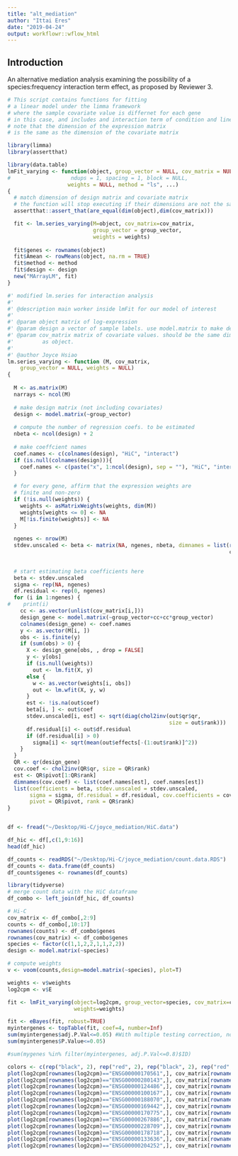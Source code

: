 ```yaml
---
title: "alt_mediation"
author: "Ittai Eres"
date: "2019-04-24"
output: workflowr::wflow_html
---
```


## Introduction
An alternative mediation analysis examining the possibility of a species:frequency interaction term effect, as proposed by Reviewer 3.
```r
# This script contains functions for fitting
# a linear model under the limma framework
# where the sample covariate value is differnet for each gene
# in this case, and includes and interaction term of condition and linear covariate
# note that the dimension of the expression matrix
# is the same as the dimension of the covariate matrix

library(limma)
library(assertthat)

library(data.table)
lmFit_varying <- function(object, group_vector = NULL, cov_matrix = NULL,
#                   ndups = 1, spacing = 1, block = NULL, 
                   weights = NULL, method = "ls", ...) 
{
  # match dimension of design matrix and covariate matrix
  # the function will stop executing if their dimensions are not the same
  assertthat::assert_that(are_equal(dim(object),dim(cov_matrix)))

  fit <- lm.series_varying(M=object, cov_matrix=cov_matrix,
                           group_vector = group_vector, 
                           weights = weights)
    
  fit$genes <- rownames(object)
  fit$Amean <- rowMeans(object, na.rm = TRUE)
  fit$method <- method
  fit$design <- design
  new("MArrayLM", fit)
}

#' modified lm.series for interaction analysis
#' 
#' @description main worker inside lmFit for our model of interest
#' 
#' @param object matrix of log-expression
#' @param design a vector of sample labels. use model.matrix to make design matrix.
#' @param cov_matrix matrix of covariate values. should be the same dimension
#'         as object.
#'         
#' @author Joyce Hsiao
lm.series_varying <- function (M, cov_matrix,
    group_vector = NULL, weights = NULL)
{
  
  M <- as.matrix(M)
  narrays <- ncol(M)
  
  # make design matrix (not including covariates)
  design <- model.matrix(~group_vector)
  
  # compute the number of regression coefs. to be estimated
  nbeta <- ncol(design) + 2
  
  # make coeffcient names
  coef.names <- c(colnames(design), "HiC", "interact")
  if (is.null(colnames(design))){
    coef.names <- c(paste("x", 1:ncol(design), sep = ""), "HiC", "interact")
  }

  # for every gene, affirm that the expression weights are
  # finite and non-zero
  if (!is.null(weights)) {
    weights <- asMatrixWeights(weights, dim(M))
    weights[weights <= 0] <- NA
    M[!is.finite(weights)] <- NA
  }
  
  ngenes <- nrow(M)
  stdev.unscaled <- beta <- matrix(NA, ngenes, nbeta, dimnames = list(rownames(M), 
                                                                      coef.names))
  

  # start estimating beta coefficients here
  beta <- stdev.unscaled
  sigma <- rep(NA, ngenes)
  df.residual <- rep(0, ngenes)
  for (i in 1:ngenes) {
#    print(i)
    cc <- as.vector(unlist(cov_matrix[i,]))
    design_gene <- model.matrix(~group_vector+cc+cc*group_vector)
    colnames(design_gene) <- coef.names
    y <- as.vector(M[i, ])
    obs <- is.finite(y)
    if (sum(obs) > 0) {
      X <- design_gene[obs, , drop = FALSE]
      y <- y[obs]
      if (is.null(weights)) 
        out <- lm.fit(X, y)
      else {
        w <- as.vector(weights[i, obs])
        out <- lm.wfit(X, y, w)
      }
      est <- !is.na(out$coef)
      beta[i, ] <- out$coef
      stdev.unscaled[i, est] <- sqrt(diag(chol2inv(out$qr$qr, 
                                                   size = out$rank)))
      df.residual[i] <- out$df.residual
      if (df.residual[i] > 0) 
        sigma[i] <- sqrt(mean(out$effects[-(1:out$rank)]^2))
    }
  }
  QR <- qr(design_gene)
  cov.coef <- chol2inv(QR$qr, size = QR$rank)
  est <- QR$pivot[1:QR$rank]
  dimnames(cov.coef) <- list(coef.names[est], coef.names[est])
  list(coefficients = beta, stdev.unscaled = stdev.unscaled, 
       sigma = sigma, df.residual = df.residual, cov.coefficients = cov.coef, 
       pivot = QR$pivot, rank = QR$rank)
}


df <- fread("~/Desktop/Hi-C/joyce_mediation/HiC.data")

df_hic <- df[,c(1,9:16)]
head(df_hic)

df_counts <- readRDS("~/Desktop/Hi-C/joyce_mediation/count.data.RDS")
df_counts <- data.frame(df_counts)
df_counts$genes <- rownames(df_counts)

library(tidyverse)
# merge count data with the HiC dataframe
df_combo <- left_join(df_hic, df_counts)

# Hi-C
cov_matrix <- df_combo[,2:9]
counts <- df_combo[,10:17]
rownames(counts) <- df_combo$genes
rownames(cov_matrix) <- df_combo$genes
species <- factor(c(1,1,2,2,1,1,2,2))
design <- model.matrix(~species)

# compute weights
v <- voom(counts,design=model.matrix(~species), plot=T)

weights <- v$weights
log2cpm <- v$E

fit <- lmFit_varying(object=log2cpm, group_vector=species, cov_matrix=cov_matrix,
                     weights=weights)

fit <- eBayes(fit, robust=TRUE)
myintergenes <- topTable(fit, coef=4, number=Inf)
sum(myintergenes$adj.P.Val<=0.05) #With multiple testing correction, none are significant.
sum(myintergenes$P.Value<=0.05)

#sum(mygenes %in% filter(myintergenes, adj.P.Val<=0.8)$ID)

colors <- c(rep("black", 2), rep("red", 2), rep("black", 2), rep("red", 2))
plot(log2cpm[rownames(log2cpm)=="ENSG00000170561",], cov_matrix[rownames(log2cpm)=="ENSG00000170561",], col=colors)
plot(log2cpm[rownames(log2cpm)=="ENSG00000280143",], cov_matrix[rownames(log2cpm)=="ENSG00000280143",], col=colors)
plot(log2cpm[rownames(log2cpm)=="ENSG00000124486",], cov_matrix[rownames(log2cpm)=="ENSG00000124486",], col=colors)
plot(log2cpm[rownames(log2cpm)=="ENSG00000100167",], cov_matrix[rownames(log2cpm)=="ENSG00000100167",], col=colors)
plot(log2cpm[rownames(log2cpm)=="ENSG00000188070",], cov_matrix[rownames(log2cpm)=="ENSG00000188070",], col=colors)
plot(log2cpm[rownames(log2cpm)=="ENSG00000169442",], cov_matrix[rownames(log2cpm)=="ENSG00000169442",], col=colors)
plot(log2cpm[rownames(log2cpm)=="ENSG00000170775",], cov_matrix[rownames(log2cpm)=="ENSG00000170775",], col=colors)
plot(log2cpm[rownames(log2cpm)=="ENSG00000267886",], cov_matrix[rownames(log2cpm)=="ENSG00000267886",], col=colors)
plot(log2cpm[rownames(log2cpm)=="ENSG00000228709",], cov_matrix[rownames(log2cpm)=="ENSG00000228709",], col=colors)
plot(log2cpm[rownames(log2cpm)=="ENSG00000178718",], cov_matrix[rownames(log2cpm)=="ENSG00000178718",], col=colors)
plot(log2cpm[rownames(log2cpm)=="ENSG00000133636",], cov_matrix[rownames(log2cpm)=="ENSG00000133636",], col=colors)
plot(log2cpm[rownames(log2cpm)=="ENSG00000204252",], cov_matrix[rownames(log2cpm)=="ENSG00000204252",], col=colors)
```

